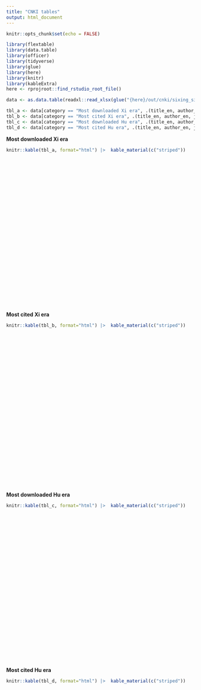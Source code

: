 ```yaml
---
title: "CNKI tables"
output: html_document
---
```


```r
knitr::opts_chunk$set(echo = FALSE)

library(flextable)
library(data.table)
library(officer)
library(tidyverse)
library(glue)
library(here)
library(knitr)
library(kableExtra)
here <- rprojroot::find_rstudio_root_file()

data <- as.data.table(readxl::read_xlsx(glue("{here}/out/cnki/sixing_sihuan_cites_downloads_pianming_guanjianci_zhaiyao.xlsx")))

tbl_a <- data[category == "Most downloaded Xi era", .(title_en, author_en, journal_en, pubdate, cites, downloads)][1:10]
tbl_b <- data[category == "Most cited Xi era", .(title_en, author_en, journal_en, pubdate, cites, downloads)][1:10]
tbl_c <- data[category == "Most downloaded Hu era", .(title_en, author_en, journal_en, pubdate, cites, downloads)][1:10]
tbl_d <- data[category == "Most cited Hu era", .(title_en, author_en, journal_en, pubdate, cites, downloads)][1:10]

```


**Most downloaded Xi era**

```r
knitr::kable(tbl_a, format="html") |>  kable_material(c("striped"))
```
<br><br><br><br><br><br><br><br><br><br><br><br><br><br><br><br><br><br><br><br><br><br><br><br>
**Most cited Xi era**

```r
knitr::kable(tbl_b, format="html") |>  kable_material(c("striped"))
```

<br><br><br><br><br><br><br><br><br><br><br><br><br><br><br><br><br><br><br><br><br><br><br><br>

**Most downloaded Hu era**

```r
knitr::kable(tbl_c, format="html") |>  kable_material(c("striped"))
```

<br><br><br><br><br><br><br><br><br><br><br><br><br><br><br><br><br><br><br><br><br><br><br><br>
**Most cited Hu era**

```r
knitr::kable(tbl_d, format="html") |>  kable_material(c("striped"))
```

